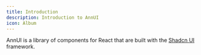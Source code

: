 ```yaml
---
title: Introduction
description: Introduction to AnnUI
icon: Album
---
```


AnnUI is a library of components for React that are built with the [Shadcn UI](https://ui.shadcn.com/) framework.
